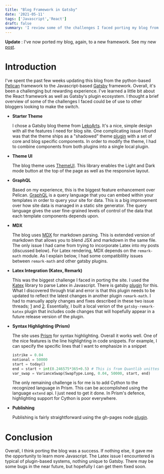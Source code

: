 ```yaml
---
title: "Blog Framework in Gatsby"
date: '2021-05-11'
tags: ['Javascript','React']
draft: false
summary: 'I review some of the challenges I faced porting my blog from Pelican to Gatsby'
---
```


**Update** : I've now ported my blog, again, to a new framework.  See my new [post](next-blog-implementation).

# Introduction

I've spent the past few weeks updating this blog from the python-based [Pelican](https://blog.getpelican.com/) framework to the Javascript-based [Gatsby](https://www.gatsbyjs.com/) framework.
Overall, it's been a challenging but rewarding experience.  I've learned a little bit about the React framework as well as Gatsby's plugin
ecosystem.  I thought a brief overview of some of the challenges I faced could be of use to other bloggers looking to make the switch.

- **Starter Theme**
  
  I chose a Gatsby blog theme from [LekoArts](https://www.gatsbyjs.com/starters/LekoArts/gatsby-starter-minimal-blog/). It's a nice, simple design with all the features I need for blog site. One complicating issue I found was that the theme ships as a 
  "shadowed" theme [plugin](https://www.gatsbyjs.com/blog/2019-04-29-component-shadowing/) with a set of core and blog specific components.  In order to modify the theme, I had to combine components from both plugins into a single local plugin.

- **Theme UI**
  
  The blog theme uses [ThemeUI](https://theme-ui.com/home/).  This library enables the Light and Dark mode button at the top of the page as well as the responsive layout.

- **GraphQL**
  
  Based on my experience, this is the biggest feature enhancement over Pelican.  [GraphQL](https://graphql.org/) is a query language that you can embed within your templates in order to query your site for data.
  This is a big improvement over how site data is managed in a static site generator.  The query language gives the user fine-grained levels of control of the data that each template components depends upon.

- **MDX**
  
  The blog uses [MDX](https://mdxjs.com/) for markdown parsing. This is extended version of markdown that allows you to blend JSX and markdown in the same file.  The only issue I had came from trying to incorporate Latex into my posts (discussed below).  For Latex rendering, MDX depends on the `remark-math` module.  As I explain below, I had some compatiblility issues
  between `remark-math` and other gatsby plugins.     

- **Latex Integration (Katex, Remark)**

  This was the biggest challenge I faced in porting the site.  I used the [Katex](https://katex.org/) library to parse Latex in Javascript.  There is gatsby [plugin](https://www.gatsbyjs.com/plugins/gatsby-remark-katex/) for this.
  What I discovered through trial and error is that this plugin needs to be updated to reflect the latest changes in another plugin `remark-math`. 
  I had to manually apply changes and fixes described in these two issue threads; [1](https://github.com/gatsbyjs/gatsby/issues/30865) and [2](https://github.com/gatsbyjs/gatsby/issues/20538). Essentially, I built a local verion of the `gatsby-remark-katex` plugin that includes code changes that will hopefully appear in a future release version of the plugin.   

- **Syntax Highlighting (Prism)**
  
  The site uses [Prism](https://prismjs.com/) for syntax highlighting. Overall it works well. One of the nice features is the line highlighting in code snippets.  For example, I can specify the specific lines that I want to emphasize in a snippet

  ```python {2,4}
  istrike = 0.04
  notional = 50000
  start = today()
  end = start + int(0.246575*365+0.5) # This is from Quantlib unittest
  var_swap = VarianceSwap(SwapType.Long, 0.04, 50000, start, end)
  ```

  The only remaining challenge is for me is to add Cython to the recognized language in Prism.  This can be accomplished using the language `extend` api.  I just need to get it done.  In Prism's defence, highlighting support for Cython is poor everywhere.

- **Publishing**
  
  Publishing is fairly straightforward using the gh-pages node [plugin](https://github.com/gatsbyjs/gatsby-ru/blob/master/docs/docs/how-gatsby-works-with-github-pages.md).

# Conclusion

Overall, I think porting the blog was a success. If nothing else, it gave me the opportunity to learn more Javascript.  The Latex issue I encountered is typical of plugin-based systems, nothing unique to Gatsby.  There may be some bugs in the near future, but hopefully I can get them fixed soon.
